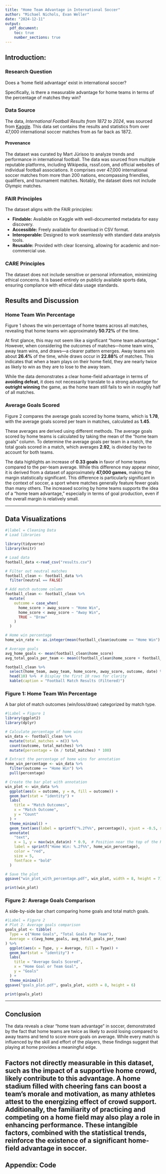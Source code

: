 ```yaml
---
title: "Home Team Advantage in International Soccer"
author: "Michael Nichols, Evan Weller"
date: "2024-12-11"
output: 
  pdf_document:
    toc: true
    number_sections: true
---
```


## Introduction:

### Research Question

Does a 'home field advantage' exist in international soccer? 

Specifically, is there a measurable advantage for home teams in terms of the percentage of matches they win?

### Data Source

The data, *International Football Results from 1872 to 2024*, was sourced from [Kaggle](https://www.kaggle.co/datasets/martj42/international-football-results-from-1872-2017). This data set contains the results and statistics from over 47,000 international soccer matches from as far back as 1872.

#### Provenance

The dataset was curated by Mart Jürisoo to analyze trends and performance in international football. The data was sourced from multiple reputable platforms, including Wikipedia, rsssf.com, and official websites of individual football associations. It comprises over 47,000 international soccer matches from more than 200 nations, encompassing friendlies, qualifiers, and tournament matches. Notably, the dataset does not include Olympic matches.

### FAIR Principles

The dataset aligns with the FAIR principles:

- **Findable:** Available on Kaggle with well-documented metadata for easy discovery.
- **Accessible:** Freely available for download in CSV format.
- **Interoperable:** Designed to work seamlessly with standard data analysis tools.
- **Reusable:** Provided with clear licensing, allowing for academic and non-commercial use.

### CARE Principles

The dataset does not include sensitive or personal information, minimizing ethical concerns. It is based entirely on publicly available sports data, ensuring compliance with ethical data usage standards.

## Results and Discussion

### Home Team Win Percentage

Figure 1 shows the win percentage of home teams across all matches, revealing that home teams win approximately **50.72%** of the time. 

At first glance, this may not seem like a significant "home team advantage." However, when considering the outcomes of matches—home team wins, away team wins, and draws—a clearer pattern emerges. Away teams win about **26.4%** of the time, while draws occur in **22.88%** of matches. This indicates that when a team plays on their home field, they are nearly twice as likely to win as they are to lose to the away team.

While the data demonstrates a clear home-field advantage in terms of **avoiding defeat**, it does not necessarily translate to a strong advantage for **outright winning** the game, as the home team still fails to win in roughly half of all matches.

### Average Goals Scored

Figure 2 compares the average goals scored by home teams, which is **1.78**, with the average goals scored per team in matches, calculated as **1.45**. 

These averages are derived using different methods. The average goals scored by home teams is calculated by taking the mean of the "home team goals" column. To determine the average goals per team in a match, the total goals scored in a match, which averages **2.92**, is divided by two to account for both teams.

The data highlights an increase of **0.33 goals** in favor of home teams compared to the per-team average. While this difference may appear minor, it is derived from a dataset of approximately **47,000 games**, making the margin statistically significant. This difference is particularly significant in the context of soccer, a sport where matches generally feature fewer goals than many others. The increased scoring by home teams supports the idea of a "home team advantage," especially in terms of goal production, even if the overall margin is relatively small.

------------------------------------------------------------------------

## Data Visualizations

```r
#|label = Cleaning Data
# Load libraries

library(tidyverse)
library(knitr)

# Load data
football_data <-read_csv("results.csv")

# Filter out neutral matches
football_clean <- football_data %>%
  filter(neutral == FALSE)

# Add match outcome column
football_clean <- football_clean %>%
  mutate(
    outcome = case_when(
      home_score > away_score ~ "Home Win",
      home_score < away_score ~ "Away Win",
      TRUE ~ "Draw"
    )
  )

# Home win percentage
home_win_rate <- as.integer(mean(football_clean$outcome == "Home Win") * 100)

# Average goals
avg_home_goals <- mean(football_clean$home_score)
avg_total_goals_per_team <- mean((football_clean$home_score + football_clean$away_score)/2)
```

```r
football_clean %>%
  select(home_team, away_team, home_score, away_score, outcome, date) %>%
  head(10) %>%  # Display the first 10 rows for clarity
  kable(caption = "Football Match Results (Filtered)")
```

### Figure 1: Home Team Win Percentage

A bar plot of match outcomes (win/loss/draw) categorized by match type.

```r
#|Label = Figure 1
library(ggplot2)
library(dplyr)

# Calculate percentage of home wins
win_data <- football_clean %>%
  mutate(total_matches = n()) %>%
  count(outcome, total_matches) %>%
  mutate(percentage = (n / total_matches) * 100)

# Extract the percentage of home wins for annotation
home_win_percentage <- win_data %>%
  filter(outcome == "Home Win") %>%
  pull(percentage)

# Create the bar plot with annotation
win_plot <- win_data %>%
  ggplot(aes(x = outcome, y = n, fill = outcome)) +
  geom_bar(stat = "identity") +
  labs(
    title = "Match Outcomes",
    x = "Match Outcome",
    y = "Count"
  ) +
  theme_minimal() +
  geom_text(aes(label = sprintf("%.2f%%", percentage)), vjust = -0.5, size = 4) +  # Add percentages above bars
  annotate(
    "text",
    x = 1, y = max(win_data$n) * 0.9,  # Position near the top of the Home Win bar
    label = sprintf("Home Win: %.2f%%", home_win_percentage),
    color = "red",
    size = 5,
    fontface = "bold"
  )

# Save the plot
ggsave("win_plot_with_percentage.pdf", win_plot, width = 8, height = 7)

```

```r
print(win_plot)
```

### Figure 2: Average Goals Comparison

A side-by-side bar chart comparing home goals and total match goals.

```r
#|Label = Figure 2
# Plot 2: Average goals comparison
goals_plot <- tibble(
  Type = c("Home Goals", "Total Goals Per Team"),
  Average = c(avg_home_goals, avg_total_goals_per_team)
) %>%
  ggplot(aes(x = Type, y = Average, fill = Type)) +
  geom_bar(stat = "identity") +
  labs(
    title = "Average Goals Scored",
    x = "Home Goal or Team Goal",
    y = "Goals"
  ) +
  theme_minimal()
ggsave("goals_plot.pdf", goals_plot, width = 8, height = 6)
```

```r
print(goals_plot)
```

------------------------------------------------------------------------

## Conclusion

The data reveals a clear "home team advantage" in soccer, demonstrated by the fact that home teams are twice as likely to avoid losing compared to away teams and tend to score more goals on average. While every match is influenced by the skill and effort of the players, these findings suggest that playing at home provides a meaningful edge.

Factors not directly measurable in this dataset, such as the impact of a supportive home crowd, likely contribute to this advantage. A home stadium filled with cheering fans can boost a team's morale and motivation, as many athletes attest to the energizing effect of crowd support. Additionally, the familiarity of practicing and competing on a home field may also play a role in enhancing performance. These intangible factors, combined with the statistical trends, reinforce the existence of a significant home-field advantage in soccer.
------------------------------------------------------------------------

## Appendix: Code

```r

```
